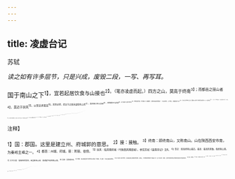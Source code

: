 ```yaml
---
---
---
```

title: 凌虚台记
---



苏轼

*读之如有许多层节，只是兴成，废毁二段，一写、再写耳。*

国于南山之下<sup>1】，宜若起居饮食与山接也<sup>2】。（笔亦凌虚而起。）四方之山，莫高于终南<sup>3】；而都邑之丽山者<sup>4】，莫近于扶风<sup>5】。以至近求最高<sup>6】，其势必得，而太守之居未尝知有山焉<sup>7】。虽非事之所以损益<sup>8】，而物理有不当然者<sup>9】，此“凌虚”之所为筑也<sup>10】（笔笔凌虚而起，世间烟火小儿胸膈间，岂能知有如此想路哉！）
方其未筑也，太守陈公，杖履道遥于其下<sup>12】。见山之出于林木之上者，累累如人之旅行于墙外而见其髻也13，曰：是必有异<sup>14】。（好，好！笔笔凌虚。）使工凿其前为方池，以其土筑台，高出于屋之檐而止。然后人之至于其上者，怳然不知台之高<sup>15】，而以为山之踊跃奋起而出也<sup>16】。（好，好！笔笔凌虚。）公曰：是宜名“凌虚”
<sup>17】。以告其从事苏轼<sup>18】，而求文以为记<sup>13】。
轼复于公曰＠：物之废兴成毁，不可得而知也<sup>20】。（提。）昔者荒草野田，霜露之所蒙翳<sup>2】，狐虺之所窜伏<sup>2】，方是时，岂知有凌虚台耶？（兴成。）废兴成毁，相寻于无穷<sup>20】，则台之复为荒草野田，皆不可知也。（废毁，先分过。）尝试与公登台而望：其东则秦穆之祈年、橐泉也<sup>5】，其南则汉武之长杨、五柞<sup>4】，而其北则隋之仁寿、唐之九成也<sup>2】。（又用习凿齿。）计其一时之盛，宏杰诡丽<sup>18】，坚固而不可动者<sup>2】，岂特百倍于台而已哉！（例兴成。）然而数世之后，欲求其仿佛<sup>3】，而破瓦颓垣<sup>3】，无复存者；既已化为禾黍、荆棘、丘墟、陇亩矣<sup>3】—而况于此台欤？（例废毁。）
夫台犹不足恃以长久<sup>3】，而况于人事之得丧，忽往而忽来者欤？而或者欲以夸世而自足，则过矣<sup>3】！（此是凌虚之“虚”字。）盖世有足恃
者，而不在乎台之存亡也。（此是凌虚之“凌”字。高手人作文，无闲句、字也。）
即以言于公，退而为之记。

<sup>注释】

<sup>1】国：郡国。这里是建立州、府城郭的意思。
<sup>2】接：接触。
<sup>3】终南：即终南山，又称南山。山在陕西西安市南，为秦岭主峰之一。
<sup>4】都邑：州城、府城。丽：附丽、依傍。
<sup>5】扶风：指凤翔府城（今陕西风翔县城）。参见苏轼《喜雨亭记》注8。
<sup>6】至近：指高终南山最近。最高：最高的景致。指终南山景。
<sup>7】太守之居：指知府的官邸。未尝知有山焉：意谓望不到终南山景。
<sup>8】损益：损害或补益。
<sup>9】物理：指山城应有可观赏的山景这一常理。不当然：不应当是这样的。
<sup>10】此“凌虚”之所为筑也；这就是凌虚台建造的原因啊。凌虚台，为凤翔知府陈希亮于嘉祐八年（公元1063年）所建。当时年轻的苏轼在凤翔府担任签书判官的职务。
<sup>11】陈公；陈希亮。
<sup>12】杖履：持杖着履。逍遥：漫步。
<sup>13】果累：一个连着一个。髻：发髻。
<sup>14】是：这儿。异：奇异。
<sup>15】怳（huǎng谎）然：恍然。怳，同“恍”。
<sup>16】踊跃：跳跃。出：增高。
<sup>17】是：这样子。宜：适合。
<sup>18】从率：俫属。签书判官是知府的下级属员。
<sup>19】求：要求。文：作文。
<sup>20】复：回答。
<sup>21】知：指预先知道。
<sup>22】蒙翳：遮蔽。
<sup>23】狐虺（huǐ毁）：狐狸和毒蛇。
<sup>24】相寻：相互更替。
<sup>25】秦穆：秦穆公。春秋时秦国国君，公元前659一前621年在位。祈年、橐泉：祈年官、橐泉官。
<sup>26】汉武：汉武帝刘彻。长杨：官名。《三辅黄图·秦官》：“长杨官在今周至县东南三十里，本秦旧官，至汉修饰之以备行幸。宫中有垂杨数亩，因为官名；门曰射熊馆。秦汉游猎之所。”五柞：官名。《三辅黄图·官观》：“五柞宫，汉之离宫也，在扶风周至。官中有五柞木，因以名。”<sup>27】仁寿：隋朝官名。九成：九成官。九成官，是唐太宗时，在原仁寿官的基础上改建而成的。
<sup>28】宏杰：宏大高耸。诡：怪异。班固《西都赋》：“珠形诡制，每各异观。”丽：华丽。
<sup>29】动：动摇。
<sup>30】仿佛：指遗迹。
<sup>31】颓垣：断墙。
<sup>32】丘墟：荒地。陇亩：即垄亩，指田地。
<sup>33】诗：依靠。
<sup>34】得丧：得失。
<sup>35】夸世：向世人夸耀自己。过矣：错了。
<sup>36】之：他，指知府陈希亮。